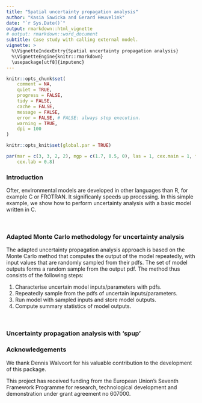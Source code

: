 ```yaml
---
title: "Spatial uncertainty propagation analysis"
author: "Kasia Sawicka and Gerard Heuvelink"
date: "`r Sys.Date()`"
output: rmarkdown::html_vignette
# output: rmarkdown::word_document
subtitle: Case study with calling external model.
vignette: >
  %\VignetteIndexEntry{Spatial uncertainty propagation analysis}
  %\VignetteEngine{knitr::rmarkdown}
  \usepackage[utf8]{inputenc}
---
```



```r
knitr::opts_chunk$set(
    comment = NA,
    quiet = TRUE,
    progress = FALSE,
    tidy = FALSE,
    cache = FALSE,
    message = FALSE,
    error = FALSE, # FALSE: always stop execution.
    warning = TRUE,
    dpi = 100
)
```

```r
knitr::opts_knit$set(global.par = TRUE)
```

```r
par(mar = c(3, 3, 2, 2), mgp = c(1.7, 0.5, 0), las = 1, cex.main = 1, tcl = -0.2, cex.axis = 0.8,
    cex.lab = 0.8)
```


### Introduction

Ofter, environmental models are developed in other languages than R, for example C or FROTRAN. It significanly speeds up processing. In this simple example, we show how to perform uncertainty analysis with a basic model written in C.

<br>

### Adapted Monte Carlo methodology for uncertainty analysis

The adapted uncertainty propagation analysis approach is based on the Monte Carlo method that computes the output of the model repeatedly, with input values that are randomly sampled from their pdfs. The set of model outputs forms a random sample from the output pdf. The method thus consists of the following steps:

1.	Characterise uncertain model inputs/parameters with pdfs.
1.	Repeatedly sample from the pdfs of uncertain inputs/parameters.
1.	Run model with sampled inputs and store model outputs.
1. 	Compute summary statistics of model outputs.

<br>

### Uncertainty propagation analysis with 'spup'




### Acknowledgements

We thank Dennis Walvoort for his valuable contribution to the development of this package.

This project has received funding from the European Union’s Seventh Framework Programme for research, technological development and demonstration under grant agreement no 607000.

